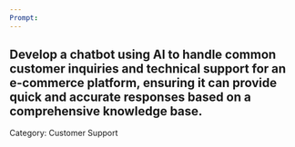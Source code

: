 ```yaml
---
Prompt:
---
```

Develop a chatbot using AI to handle common customer inquiries and technical support for an e-commerce platform, ensuring it can provide quick and accurate responses based on a comprehensive knowledge base.
---
Category: Customer Support
